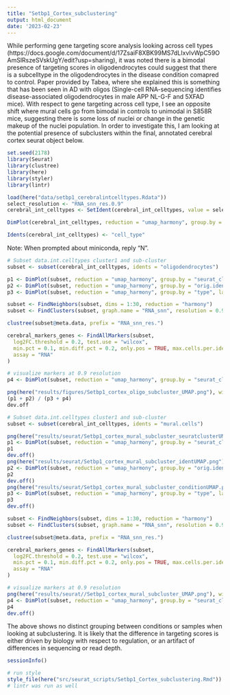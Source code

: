 ```yaml
---
title: "Setbp1_Cortex_subclustering"
output: html_document
date: '2023-02-23'
---
```


While performing gene targeting score analysis looking across cell types (https://docs.google.com/document/d/17ZsaiF8XBK99MS7dLIxvIvWpC59OAmSlRszeSVskUgY/edit?usp=sharing), it was noted there is a bimodal presence of targeting scores in oligodendrocytes could suggest that there is a subcelltype in the oligodendrocytes in the disease condition comapred to control. Paper provided by Tabea, where she explained this is something that has been seen in AD with oligos (Single-cell RNA-sequencing identifies disease-associated oligodendrocytes in male APP NL-G-F and 5XFAD mice). With respect to gene targeting across cell type, I see an opposite shift where mural cells go from bimodal in controls to unimodal in S858R mice, suggesting there is some loss of nuclei or change in the genetic makeup of the nuclei population. In order to investigate this, I am looking at the potential presence of subclusters within the final, annotated cerebral cortex seurat object below.

```r
set.seed(2178)
library(Seurat)
library(clustree)
library(here)
library(styler)
library(lintr)
```

```r
load(here("data/setbp1_cerebralintcelltypes.Rdata"))
select_resolution <- "RNA_snn_res.0.9"
cerebral_int_celltypes <- SetIdent(cerebral_int_celltypes, value = select_resolution)

DimPlot(cerebral_int_celltypes, reduction = "umap_harmony", group.by = "cell_type")

Idents(cerebral_int_celltypes) <- "cell_type"
```

Note: When prompted about miniconda, reply "N".
```r
# Subset data.int.celltypes cluster1 and sub-cluster
subset <- subset(cerebral_int_celltypes, idents = "oligodendrocytes")

p1 <- DimPlot(subset, reduction = "umap_harmony", group.by = "seurat_clusters", label = TRUE)
p2 <- DimPlot(subset, reduction = "umap_harmony", group.by = "orig.ident", label = TRUE)
p3 <- DimPlot(subset, reduction = "umap_harmony", group.by = "type", label = TRUE)

subset <- FindNeighbors(subset, dims = 1:30, reduction = "harmony")
subset <- FindClusters(subset, graph.name = "RNA_snn", resolution = 0.9, algorithm = 4, method = "igraph")

clustree(subset@meta.data, prefix = "RNA_snn_res.")

cerebral_markers_genes <- FindAllMarkers(subset,
  log2FC.threshold = 0.2, test.use = "wilcox",
  min.pct = 0.1, min.diff.pct = 0.2, only.pos = TRUE, max.cells.per.ident = 50,
  assay = "RNA"
)

# visualize markers at 0.9 resolution
p4 <- DimPlot(subset, reduction = "umap_harmony", group.by = "seurat_clusters", label = TRUE)

png(here("results/figures/Setbp1_cortex_oligo_subcluster_UMAP.png"), width = 1000, height = 500)
(p1 + p2) / (p3 + p4)
dev.off
```


```r
# Subset data.int.celltypes cluster1 and sub-cluster
subset <- subset(cerebral_int_celltypes, idents = "mural.cells")

png(here("results/seurat/Setbp1_cortex_mural_subcluster_seuratclusterUMAP.png"), width = 1000, height = 500)
p1 <- DimPlot(subset, reduction = "umap_harmony", group.by = "seurat_clusters", label = TRUE)
p1
dev.off()
png(here("results/seurat/Setbp1_cortex_mural_subcluster_identUMAP.png"), width = 1000, height = 500)
p2 <- DimPlot(subset, reduction = "umap_harmony", group.by = "orig.ident", label = FALSE)
p2
dev.off()
png(here("results/seurat/Setbp1_cortex_mural_subcluster_conditionUMAP.png"), width = 1000, height = 500)
p3 <- DimPlot(subset, reduction = "umap_harmony", group.by = "type", label = FALSE)
p3
dev.off()

subset <- FindNeighbors(subset, dims = 1:30, reduction = "harmony")
subset <- FindClusters(subset, graph.name = "RNA_snn", resolution = 0.9, algorithm = 4, method = "igraph")

clustree(subset@meta.data, prefix = "RNA_snn_res.")

cerebral_markers_genes <- FindAllMarkers(subset,
  log2FC.threshold = 0.2, test.use = "wilcox",
  min.pct = 0.1, min.diff.pct = 0.2, only.pos = TRUE, max.cells.per.ident = 50,
  assay = "RNA"
)

# visualize markers at 0.9 resolution
png(here("results/seurat//Setbp1_cortex_mural_subcluster_UMAP.png"), width = 1000, height = 500)
p4 <- DimPlot(subset, reduction = "umap_harmony", group.by = "seurat_clusters", label = FALSE)
p4
dev.off()
```

The above shows no distinct grouping between conditions or samples when looking at subclustering. It is likely that the difference in targeting scores is either driven by biology with respect to regulation, or an artifact of differences in sequencing or read depth. 

```r
sessionInfo()
```

```r
# run style
style_file(here("src/seurat_scripts/Setbp1_Cortex_subclustering.Rmd"))
# lintr was run as well
```



